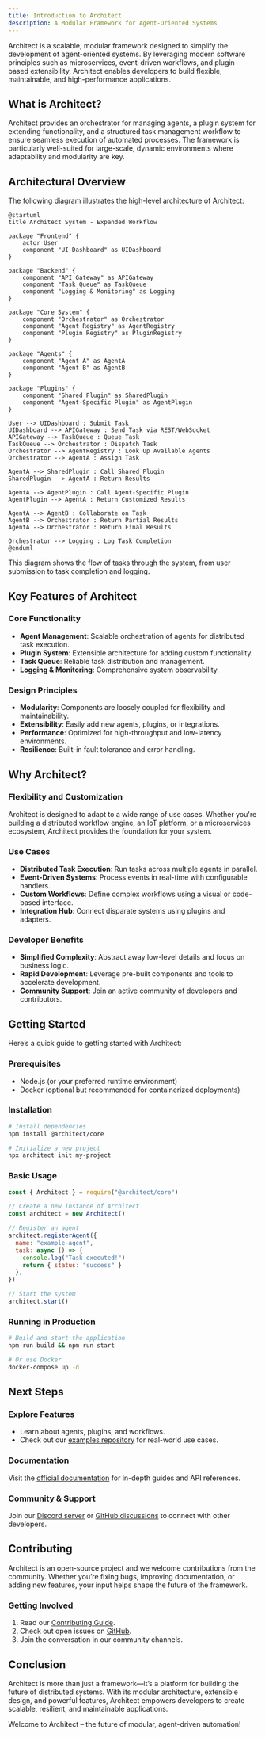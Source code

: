 ```yaml
---
title: Introduction to Architect
description: A Modular Framework for Agent-Oriented Systems
---
```


Architect is a scalable, modular framework designed to simplify the development of agent-oriented systems. By leveraging
modern software principles such as microservices, event-driven workflows, and plugin-based extensibility, Architect
enables developers to build flexible, maintainable, and high-performance applications.

## What is Architect?

Architect provides an orchestrator for managing agents, a plugin system for extending functionality, and a structured task
management workflow to ensure seamless execution of automated processes. The framework is particularly well-suited for
large-scale, dynamic environments where adaptability and modularity are key.

## Architectural Overview

The following diagram illustrates the high-level architecture of Architect:

```plantuml
@startuml
title Architect System - Expanded Workflow

package "Frontend" {
    actor User
    component "UI Dashboard" as UIDashboard
}

package "Backend" {
    component "API Gateway" as APIGateway
    component "Task Queue" as TaskQueue
    component "Logging & Monitoring" as Logging
}

package "Core System" {
    component "Orchestrator" as Orchestrator
    component "Agent Registry" as AgentRegistry
    component "Plugin Registry" as PluginRegistry
}

package "Agents" {
    component "Agent A" as AgentA
    component "Agent B" as AgentB
}

package "Plugins" {
    component "Shared Plugin" as SharedPlugin
    component "Agent-Specific Plugin" as AgentPlugin
}

User --> UIDashboard : Submit Task
UIDashboard --> APIGateway : Send Task via REST/WebSocket
APIGateway --> TaskQueue : Queue Task
TaskQueue --> Orchestrator : Dispatch Task
Orchestrator --> AgentRegistry : Look Up Available Agents
Orchestrator --> AgentA : Assign Task

AgentA --> SharedPlugin : Call Shared Plugin
SharedPlugin --> AgentA : Return Results

AgentA --> AgentPlugin : Call Agent-Specific Plugin
AgentPlugin --> AgentA : Return Customized Results

AgentA --> AgentB : Collaborate on Task
AgentB --> Orchestrator : Return Partial Results
AgentA --> Orchestrator : Return Final Results

Orchestrator --> Logging : Log Task Completion
@enduml
```

This diagram shows the flow of tasks through the system, from user submission to task completion and logging.

## Key Features of Architect

### Core Functionality

- **Agent Management**: Scalable orchestration of agents for distributed task execution.
- **Plugin System**: Extensible architecture for adding custom functionality.
- **Task Queue**: Reliable task distribution and management.
- **Logging & Monitoring**: Comprehensive system observability.

### Design Principles

- **Modularity**: Components are loosely coupled for flexibility and maintainability.
- **Extensibility**: Easily add new agents, plugins, or integrations.
- **Performance**: Optimized for high-throughput and low-latency environments.
- **Resilience**: Built-in fault tolerance and error handling.

## Why Architect?

### Flexibility and Customization

Architect is designed to adapt to a wide range of use cases. Whether you're building a distributed workflow engine, an IoT
platform, or a microservices ecosystem, Architect provides the foundation for your system.

### Use Cases

- **Distributed Task Execution**: Run tasks across multiple agents in parallel.
- **Event-Driven Systems**: Process events in real-time with configurable handlers.
- **Custom Workflows**: Define complex workflows using a visual or code-based interface.
- **Integration Hub**: Connect disparate systems using plugins and adapters.

### Developer Benefits

- **Simplified Complexity**: Abstract away low-level details and focus on business logic.
- **Rapid Development**: Leverage pre-built components and tools to accelerate development.
- **Community Support**: Join an active community of developers and contributors.

## Getting Started

Here’s a quick guide to getting started with Architect:

### Prerequisites

- Node.js (or your preferred runtime environment)
- Docker (optional but recommended for containerized deployments)

### Installation

```bash
# Install dependencies
npm install @architect/core

# Initialize a new project
npx architect init my-project
```

### Basic Usage

```javascript
const { Architect } = require("@architect/core")

// Create a new instance of Architect
const architect = new Architect()

// Register an agent
architect.registerAgent({
  name: "example-agent",
  task: async () => {
    console.log("Task executed!")
    return { status: "success" }
  },
})

// Start the system
architect.start()
```

### Running in Production

```bash
# Build and start the application
npm run build && npm run start

# Or use Docker
docker-compose up -d
```

## Next Steps

### Explore Features

- Learn about agents, plugins, and workflows.
- Check out our [examples repository](https://architect.codingbutter.com/example) for real-world use cases.

### Documentation

Visit the [official documentation](https://architect.codingbutter.com/docs/) for in-depth guides and API references.

### Community & Support

Join our [Discord server](https://discord.gg/architect) or [GitHub
discussions](https://github.com/codingbutter/architect_environment/discussions) to connect with other developers.

## Contributing

Architect is an open-source project and we welcome contributions from the community. Whether you’re fixing bugs, improving
documentation, or adding new features, your input helps shape the future of the framework.

### Getting Involved

1. Read our [Contributing Guide](https://github.com/architaect_environment/main/blob/main/CONTRIBUTING.md).
2. Check out open issues on [GitHub](https://github.com/architect_environment/main/issues).
3. Join the conversation in our community channels.

## Conclusion

Architect is more than just a framework—it’s a platform for building the future of distributed systems. With its modular
architecture, extensible design, and powerful features, Architect empowers developers to create scalable, resilient, and
maintainable applications.

Welcome to Architect – the future of modular, agent-driven automation!
